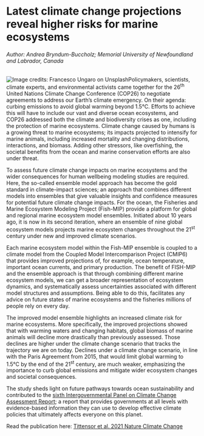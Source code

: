 # Latest climate change projections reveal higher risks for marine ecosystems

###### Author: Andrea Bryndum-Buccholz; Memorial University of Newfoundland and Labrador, Canada {style="fontsize:6"}

![Image credits: Francesco Ungaro on Unsplash](images/fishmipblog1.jpg)Policymakers, scientists, climate experts, and environmental activists came together for the 26^th^ United Nations Climate Change Conference (COP26) to negotiate agreements to address our Earth's climate emergency. On their agenda: curbing emissions to avoid global warming beyond 1.5°C. Efforts to achieve this will have to include our vast and diverse ocean ecosystems, and COP26 addressed both the climate and biodiversity crises as one, including the protection of marine ecosystems. Climate change caused by humans is a growing threat to marine ecosystems; its impacts projected to intensify for marine animals, including increased mortality and changing distributions, interactions, and biomass. Adding other stressors, like overfishing, the societal benefits from the ocean and marine conservation efforts are also under threat.

To assess future climate change impacts on marine ecosystems and the wider consequences for human wellbeing modeling studies are required. Here, the so-called ensemble model approach has become the gold standard in climate-impact sciences; an approach that combines different models into ensembles that give valuable insights and confidence measures for potential future climate change impacts. For the ocean, the Fisheries and Marine Ecosystem Modeling Project (Fish-MIP) provide a platform for global and regional marine ecosystem model ensembles. Initiated about 10 years ago, it is now in its second iteration, where an ensemble of nine global ecosystem models projects marine ecosystem changes throughout the 21^st^ century under new and improved climate scenarios.

Each marine ecosystem model within the Fish-MIP ensemble is coupled to a climate model from the Coupled Model Intercomparison Project (CMIP6) that provides improved projections of, for example, ocean temperature, important ocean currents, and primary production. The benefit of FISH-MIP and the ensemble approach is that through combining different marine ecosystem models, we can get a broader representation of ecosystem dynamics, and systematically assess uncertainties associated with different model structures and assumptions. Being able to do this, facilitates any advice on future states of marine ecosystems and the fisheries millions of people rely on every day.

The improved model ensemble highlights an increased climate risk for marine ecosystems. More specifically, the improved projections showed that with warming waters and changing habitats, global biomass of marine animals will decline more drastically than previously assessed. Those declines are higher under the climate change scenario that tracks the trajectory we are on today. Declines under a climate change scenario, in line with the Paris Agreement from 2015, that would limit global warming to 1.5°C by the end of the 21^st^ century, are much weaker, emphasizing the importance to curb global emissions and mitigate wider ecosystem changes and societal consequences.

The study sheds light on future pathways towards ocean sustainability and contributed to the [sixth Intergovernmental Panel on Climate Change Assessment Report](https://www.ipcc.ch/report/ar6/wg2/); a report that provides governments at all levels with evidence-based information they can use to develop effective climate policies that ultimately affects everyone on this planet.

Read the publication here: [Tittensor et al. 2021 Nature Climate Change](https://doi.org/10.1038/s41558-021-01173-9)
